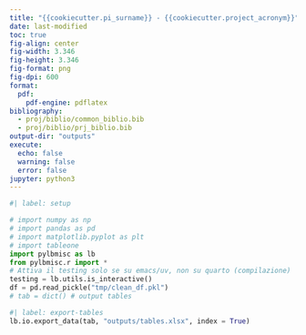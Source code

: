 ```yaml
---
title: "{{cookiecutter.pi_surname}} - {{cookiecutter.project_acronym}}"
date: last-modified
toc: true
fig-align: center
fig-width: 3.346
fig-height: 3.346 
fig-format: png
fig-dpi: 600
format: 
  pdf:
    pdf-engine: pdflatex
bibliography: 
  - proj/biblio/common_biblio.bib
  - proj/biblio/prj_biblio.bib
output-dir: "outputs"
execute:
  echo: false
  warning: false
  error: false
jupyter: python3
---
```


```python
#| label: setup

# import numpy as np
# import pandas as pd
# import matplotlib.pyplot as plt
# import tableone
import pylbmisc as lb
from pylbmisc.r import *
# Attiva il testing solo se su emacs/uv, non su quarto (compilazione)
testing = lb.utils.is_interactive()
df = pd.read_pickle("tmp/clean_df.pkl")
# tab = dict() # output tables

```





```python
#| label: export-tables
lb.io.export_data(tab, "outputs/tables.xlsx", index = True)
```

